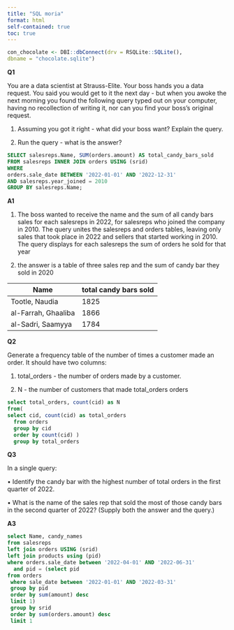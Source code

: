 ```yaml
---
title: "SQL moria"
format: html
self-contained: true
toc: true
---
```


```r
con_chocolate <- DBI::dbConnect(drv = RSQLite::SQLite(),
dbname = "chocolate.sqlite")
```


**Q1**

You are a data scientist at Strauss-Elite. Your boss hands you a data request. You said you would get to it the next day - but when you awoke the next morning you found the following query typed out on your computer, having no recollection of writing it, nor can you find your boss’s original request.

1.  Assuming you got it right - what did your boss want? Explain the query.

2.  Run the query - what is the answer?

```sql
SELECT salesreps.Name, SUM(orders.amount) AS total_candy_bars_sold
FROM salesreps INNER JOIN orders USING (srid)
WHERE
orders.sale_date BETWEEN '2022-01-01' AND '2022-12-31'
AND salesreps.year_joined = 2010
GROUP BY salesreps.Name;
```

**A1**

1.  The boss wanted to receive the name and the sum of all candy bars sales for each salesreps in 2022, for salesreps who joined the company in 2010.
The query unites the salesreps and orders tables, leaving only sales that took place in 2022 and sellers that started working in 2010. The query displays for each salesreps the sum of orders he sold for that year

2.  the answer is a table of three sales rep and the sum of candy bar they sold in 2020

| Name                | total candy bars sold |
|---------------------|-----------------------|
| Tootle, Naudia      | 1825                  |
| al-Farrah, Ghaaliba | 1866                  |
| al-Sadri, Saamyya   | 1784                  |

**Q2**

Generate a frequency table of the number of times a customer made an order. It should have two columns:

1.  total_orders - the number of orders made by a customer.

2.  N - the number of customers that made total_orders orders

```sql
select total_orders, count(cid) as N
from(
select cid, count(cid) as total_orders
  from orders
  group by cid
  order by count(cid) )
  group by total_orders

```

**Q3**

In a single query:

• Identify the candy bar with the highest number of total orders in the first quarter of 2022.

• What is the name of the sales rep that sold the most of those candy bars in the second quarter of 2022? (Supply both the answer and the query.)

**A3**

```sql
select Name, candy_names
from salesreps 
left join orders USING (srid)
left join products using (pid)
where orders.sale_date between '2022-04-01' AND '2022-06-31' 
  and pid = (select pid 
from orders
 where sale_date between '2022-01-01' AND '2022-03-31' 
 group by pid
 order by sum(amount) desc
 limit 1)
 group by srid
 order by sum(orders.amount) desc
 limit 1
```

